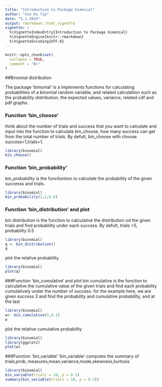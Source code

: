 ```yaml
---
title: "Introduction to Package bimonial"
author: "Sze Ka Yip"
date: "5.1.2019"
output: rmarkdown::html_vignette
vignette: >
  %\VignetteIndexEntry{Introduction to Package bimonial}
  %\VignetteEngine{knitr::rmarkdown}
  %\VignetteEncoding{UTF-8}
---
```


```r
knitr::opts_chunk$set(
  collapse = TRUE,
  comment = "#>"
)
```


##Binomial distribution 

The package 'bimonial' is a implements functions for calculating probabilities of a binomial random variable, and related calculatiion such as the probability distribution, the expected values, variance, related cdf and pdf graphs. 


### Function 'bin_choose'
think about the number of trials and success that you want to calculate and input into the function to calculate bin_choose, how many success can get from the total number of trials. By defult, bin_choose with choose success=1,trials=1.

```r
library(binomial)
bin_choose()
```


### Function 'bin_probability'
bin_probability is the functiontion to calculate the probability of the given successs and trials. 
```r
library(binomial)
bin_probability(1,2,0.6)
```



### Function 'bin_distribution' and plot
bin distribution is the function to calculative the distribution od the given trials and find probability under each success. By defult, trials =5, probability 0.5
```r
library(binomial)
q <- bin_distribution()
q
```
plot the relative probability
```r
library(binomial)
plot(q)
```

###Function 'bin_cumulative' and plot
bin cumulative is the function to calculative the cumulative value of the given trials and find each probability cumulatively under the number of success. for the example here, we are given success 3 and find the probability and cumulative probability, and at the last 
```r
library(binomial)
w<- bin_cumulative(3,0.1)
w
```
plot the relative cumulative probability
```r
library(binomial)
library(ggplot2)
plot(w)
```


###Function 'bin_variable'
'bin_variable' computes the summary of trials,prob, measures,mean,variance,mode,skewness,kurtosis
```r
library(binomial)
bin_variable(trials = 10, p = 0.3)
summary(bin_variable(trials = 10, p = 0.3))
```















